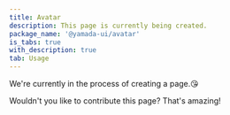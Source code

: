 ```yaml
---
title: Avatar
description: This page is currently being created.
package_name: '@yamada-ui/avatar'
is_tabs: true
with_description: true
tab: Usage
---
```


We're currently in the process of creating a page.😘

Wouldn't you like to contribute this page? That's amazing!
